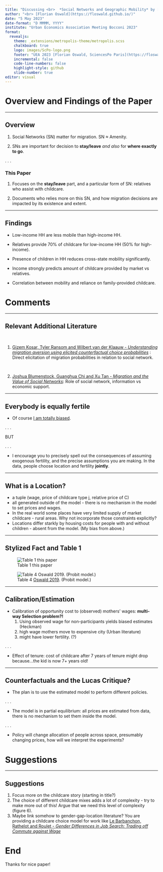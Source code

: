 ```yaml
---
title: "Discussing <br>  *Social Networks and Geographic Mobility* by [Milena Almagro](https://www.milena-almagro.com/), [Olivia Bordeu](https://www.oliviabordeu.com/) and [Gregorio Caetano](http://www.gregoriocaetano.net/)"
author: "<br> [Florian Oswald](https://floswald.github.io/)"
date: "5 May 2023"
date-format: "D MMMM, YYYY"
institute: "Urban Economics Association Meeting Bocconi 2023"
format: 
  revealjs:
    theme: _extensions/metropolis-theme/metropolis.scss
    chalkboard: true
    logo: images/ScPo-logo.png
    footer: "UEA 2023 [Florian Oswald, SciencesPo Paris](https://floswald.github.io/)"
    incremental: false
    code-line-numbers: false
    highlight-style: github  
    slide-number: true
editor: visual
---
```


# Overview and Findings of the Paper

-----------------

## Overview

::: {.fragment .fade-in-then-semi-out}
1.  Social Networks (SN) matter for migration. SN $\approx$ Amenity.
:::

::: {.fragment .fade-in-then-semi-out}
2.  SNs are important for decision to **stay/leave** *and also* for **where exactly to go**.
:::

. . .

### This Paper

::: {.fragment .fade-in-then-semi-out}
1.  Focuses on the **stay/leave** part, and a particular form of SN: relatives who assist with childcare.
:::

::: {.fragment .fade-in-then-semi-out}
2. Documents who relies more on this SN, and how migration decisions are impacted by its existence and extent.
:::

----------------

## Findings

::: {.fragment}
* Low-income HH are less mobile than high-income HH.
:::

::: {.fragment}
* Relatives provide 70% of childcare for low-income HH (50% for high-income).
:::

::: {.fragment}
* Presence of children in HH reduces cross-state mobility significantly.
:::

::: {.fragment }
* Income strongly predicts amount of childcare provided by market vs relatives.
:::

::: {.fragment }
* Correlation between mobility and reliance on family-provided childcare.
:::

# Comments

------------------------------------------------------------------------


## Relevant Additional Literature

<br>

1. [Gizem Kosar, Tyler Ransom and Wilbert van der Klaauw - *Understanding migration aversion using elicited counterfactual choice probabilities*](https://www.sciencedirect.com/science/article/pii/S0304407621000415) : Direct elicitation of migration probabilities in relation to social network.

<br>

2. [Joshua Blumenstock, Guanghua Chi and Xu Tan - *Migration and the Value of Social Networks*](https://www.jblumenstock.com/files/papers/migration_networks.pdf): Role of social network, information vs economic support.

--------

## Everybody is equally fertile

* Of course [I am totally biased](https://floswald.github.io/project/fertility/).

. . .

BUT

. . .

* I encourage you to precisely spell out the consequences of assuming exogenous fertility, and the precise assumptions you are making. In the data, people choose location and fertility **jointly**.

-----

## What is a Location?

* a tuple (wage, price of childcare type j, relative price of C) 
* all generated outside of the model - there is no mechanism in the model to set prices and wages.
* In the real world some places have very limited supply of market childcare - rural areas. Why not incorporate those constraints explicitly? 
* Locations differ starkly by housing costs for people with and without children - absent from the model. (My bias from above.)


----

## Stylized Fact and Table 1

::: {layout-ncol="2"}
![Table 1 this paper](images/table1.png)

![Table 4 [Oswald 2019](https://floswald.github.io/publication/option-homeownership-2019/). (Probit model.)](images/table4.png)
:::

---

## Calibration/Estimation

* Calibration of opportunity cost to (observed) mothers' wages: 
    **multi-way Selection problem?!** 
    1. Using observed wage for non-participants yields biased estimates (Heckman) 
    2. high wage mothers move to expensive city (Urban literature)
    3. might have lower fertility. (?)
    
. . .

* Effect of tenure: cost of childcare after 7 years of tenure might drop because...the kid is now 7+ years old!

---

## Counterfactuals and the Lucas Critique?

* The plan is to use the estimated model to perform different policies.

. . .

* The model is in partial equilibrium: all prices are estimated from data, there is no mechanism to set them inside the model.

. . .

* Policy will change allocation of people across space, presumably changing prices, how will we interpret the experiments?

# Suggestions

---------

## Suggestions

1. Focus more on the childcare story (starting in title?)
2. The choice of different childcare mixes adds a lot of complexity - try to make more out of this! Argue that we need this level of complexity (figure 6).
3. Maybe link somehow to gender-gap-location literature? You are providing a childcare choice model for work like [Le Barbanchon, Rathelot and Roulet - *Gender Differences in Job Search: Trading off Commute against Wage*](https://academic.oup.com/qje/article/136/1/381/5928590)


# End

Thanks for nice paper!

